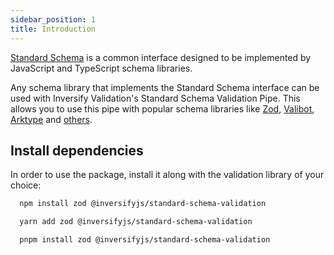 ```yaml
---
sidebar_position: 1
title: Introduction
---
```


[Standard Schema](https://standardschema.dev/) is a common interface designed to be implemented by JavaScript and TypeScript schema libraries.

Any schema library that implements the Standard Schema interface can be used with Inversify Validation's Standard Schema Validation Pipe. This allows you to use this pipe with popular schema libraries like [Zod](https://zod.dev/), [Valibot](https://valibot.dev/), [Arktype](https://arktype.io/) and [others](https://standardschema.dev/#what-schema-libraries-implement-the-spec).

## Install dependencies

In order to use the package, install it along with the validation library of your choice:



<Tabs>
  <TabItem value="npm" label="npm">

```bash
  npm install zod @inversifyjs/standard-schema-validation
```

  </TabItem>
  <TabItem value="yarn" label="yarn">

```bash
  yarn add zod @inversifyjs/standard-schema-validation
```

  </TabItem>
  <TabItem value="pnpm" label="pnpm">

```bash
  pnpm install zod @inversifyjs/standard-schema-validation
```

  </TabItem>
</Tabs>
